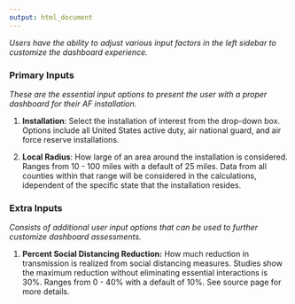 ```yaml
---
output: html_document
---
```



*Users have the ability to adjust various input factors in the left sidebar to customize the dashboard experience.*


### Primary Inputs
*These are the essential input options to present the user with a proper dashboard for their AF installation.*  

1. **Installation**: Select the installation of interest from the drop-down box. Options include all United States active duty, air national guard, and air force reserve installations.

2. **Local Radius**: How large of an area around the installation is considered. Ranges from 10 - 100 miles with a default of 25 miles. Data from all counties within that range will be considered in the calculations, idependent of the specific state that the installation resides. 

### Extra Inputs
*Consists of additional user input options that can be used to further customize dashboard assessments.*

1. **Percent Social Distancing Reduction:**  How much reduction in transmission is realized from social distancing measures. Studies show the maximum reduction without eliminating essential interactions is 30%. Ranges from 0 - 40% with a default of 10%. See source page for more details.
